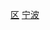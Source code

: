 {{Catnav|頁面分類|各種主題的頁面分類|依中国各省来作的分类|中国各省城市|浙江城市|宁波}}
{{catmore|鄞州区}}
[[Category:宁波区县市|区]]
[[Category:浙江市辖区|宁波]]